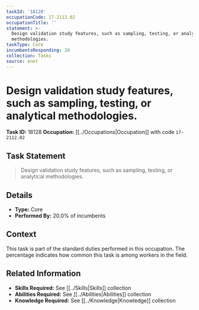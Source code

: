 ```yaml
---
taskId: '18128'
occupationCode: 17-2112.02
occupationTitle: ''
statement: >-
  Design validation study features, such as sampling, testing, or analytical
  methodologies.
taskType: Core
incumbentsResponding: 20
collection: Tasks
source: onet
---
```

# Design validation study features, such as sampling, testing, or analytical methodologies.

**Task ID:** 18128
**Occupation:** [[../Occupations|Occupation]] with code `17-2112.02`

## Task Statement

> Design validation study features, such as sampling, testing, or analytical methodologies.

## Details

- **Type:** Core
- **Performed By:** 20.0% of incumbents

## Context

This task is part of the standard duties performed in this occupation. The percentage indicates how common this task is among workers in the field.

## Related Information

- **Skills Required:** See [[../Skills|Skills]] collection
- **Abilities Required:** See [[../Abilities|Abilities]] collection
- **Knowledge Required:** See [[../Knowledge|Knowledge]] collection
